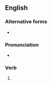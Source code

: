 ==English==

===Alternative forms===
* {{l|en|re-written}} 

===Pronunciation===
* {{IPA|en|/ɹiˈwɹɪtən/}}
*: {{rhymes|en|ɪtən}}

===Verb===
{{head|en|verb form}}

# {{past participle of|en|rewrite|nocat=1}}